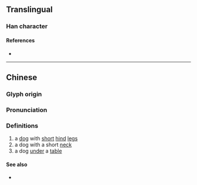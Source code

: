 {{character info}}
==Translingual==

===Han character===
{{Han char|rn=94|rad=犬|as=08|sn=11|four=46240|canj=KHHWJ|ids=⿰犭卑}}

====References====
* {{Han ref|kx=0712.160|dkj=20463|dj=1124.190|hdz=21353.140|uh=7308|ud=29448|bh=D666|bd=54886}}

----

==Chinese==
{{zh-forms}}

===Glyph origin===
{{Han etym}}

===Pronunciation===
{{zh-pron
|m=bà,liè,què
|c=baa6,paai4,pei4
|mc=y
|oc=y
|cat=
}}

===Definitions===
{{zh-hanzi}}

# a [[dog]] with [[short]] [[hind]] [[leg]]s
# a dog with a short [[neck]]
# a dog [[under]] a [[table]]

====See also====
* {{zh-l|狽}}

{{zh-cat|Dogs}}